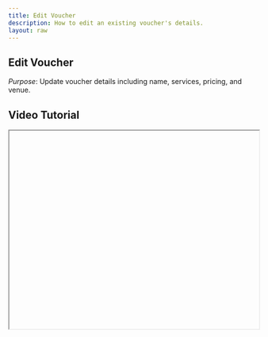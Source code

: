 ```yaml
---
title: Edit Voucher
description: How to edit an existing voucher's details.
layout: raw
---
```



<div className="mdx-content">

## Edit Voucher



*Purpose*: Update voucher details including name, services, pricing, and venue.

## Video Tutorial



<iframe
  width="100%"
  height="400"
  title="Edit Voucher Tutorial"
  allowFullScreen
  className="rounded-lg"
/>

---

## Steps:



❶ **Navigate to Offers > Voucher**  
Go to the **Offers** section in the left menu, then select **Voucher**.

❷ **Locate the Voucher**  
Find the voucher you want to edit.

❸ **Open Edit Options**  
Click the **3-dot menu** on the voucher row and choose **Edit**.  
- Alternatively, click on the **Voucher Name**, then use the **3-dot menu** in the top-right corner of the details panel.

❹ **Update Fields**  
Modify any necessary sections:  
- **Basic Info**, **Services**, **Pricing**, or **Venue**.

❺ **Save Changes**  
Click **Save** to apply your edits.

---

**Tip for First-Time Users**:  
Use editing to refresh expired vouchers or adjust service and price combinations.

<div className="space-y-4 mt-6">

<div className="my-10 border-t border-gray-200" />

## More questions about this


</div>
<div className="space-y-4 mt-6">
  <details className="bg-white rounded-md p-4 border border-gray-300">
  <summary
    className="font-medium text-base text-gray-900"
    style={{
      backgroundColor: 'transparent',
      outline: 'none',
      cursor: 'pointer',
      userSelect: 'none',
      listStyle: 'none',
    }}
  >What if I make a mistake during editing?</summary>
   <p className="mt-2 text-sm text-gray-700">
      You can reopen the voucher anytime and correct the details before saving.
    </p>
  </details>

  <details className="bg-white rounded-md p-4 border border-gray-300">
  <summary
    className="font-medium text-base text-gray-900"
    style={{
      backgroundColor: 'transparent',
      outline: 'none',
      cursor: 'pointer',
      userSelect: 'none',
      listStyle: 'none',
    }}
  >Can I change venue availability?</summary>
    <p className="mt-2 text-sm text-gray-700">
      Yes, update the venue section during the editing steps and save the changes.
    </p>
  </details>
</div>
</div>

---

<div className="space-y-4 mt-6">

<div className="my-10 border-t border-gray-200" />

<div className="mdx-content mt-10">

Was this article helpful?

<div style={{ display: 'flex', gap: '1rem' }}>
  <button style={{ padding: '0.5rem', borderRadius: '9999px', backgroundColor: '#f0f0f0' }}>
    👍
  </button>
  <button style={{ padding: '0.5rem', borderRadius: '9999px', backgroundColor: '#f0f0f0' }}>
    👎
  </button>
</div>
</div>

---
</div>
